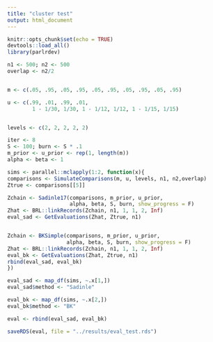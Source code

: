 ```yaml
---
title: "cluster test"
output: html_document
---
```


```r
knitr::opts_chunk$set(echo = TRUE)
devtools::load_all()
library(parlrdev)
```



```r
n1 <- 500; n2 <- 500
overlap <- n2/2


m <- c(.05, .95, .05, .95, .05, .95, .05, .95, .05, .95)

u <- c(.99, .01, .99, .01, 
        1 - 1/30, 1/30, 1 - 1/12, 1/12, 1 - 1/15, 1/15)


levels <- c(2, 2, 2, 2, 2)

iter <- 8
S <- 100; burn <- S * .1
m_prior <- u_prior <- rep(1, length(m))
alpha <- beta <- 1

sims <- parallel::mclapply(1:2, function(x){
comparisons <- SimulateComparisons(m, u, levels, n1, n2,overlap)
Ztrue <- comparisons[[5]]

Zchain <- Sadinle17(comparisons, m_prior, u_prior, 
                    alpha, beta, S, burn, show_progress = F)
Zhat <- BRL::linkRecords(Zchain, n1, 1, 1, 2, Inf)
eval_sad <- GetEvaluations(Zhat, Ztrue, n1)


Zchain <- BKSimple(comparisons, m_prior, u_prior, 
                   alpha, beta, S, burn, show_progress = F)
Zhat <- BRL::linkRecords(Zchain, n1, 1, 1, 2, Inf)
eval_bk <- GetEvaluations(Zhat, Ztrue, n1)
rbind(eval_sad, eval_bk)
})

eval_sad <- map_df(sims, ~.x[1,])
eval_sad$method <- "Sadinle"

eval_bk <- map_df(sims, ~.x[2,])
eval_bk$method <- "BK"

eval <- rbind(eval_sad, eval_bk)

saveRDS(eval, file = "../results/eval_test.rds")
```

